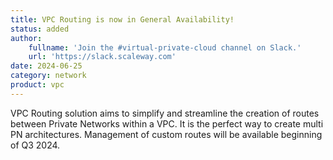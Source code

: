 ```yaml
---
title: VPC Routing is now in General Availability!
status: added
author:
    fullname: 'Join the #virtual-private-cloud channel on Slack.'
    url: 'https://slack.scaleway.com'
date: 2024-06-25
category: network
product: vpc
---
```


VPC Routing solution aims to simplify and streamline the creation of routes between Private Networks within a VPC.  It is the perfect way to create multi PN architectures. Management of custom routes will be available beginning of Q3 2024.

